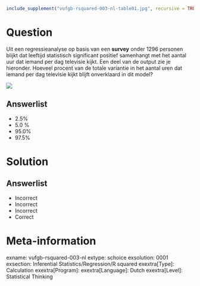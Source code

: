 ```{r, echo = FALSE, results = "hide"}
include_supplement("vufgb-rsquared-003-nl-table01.jpg", recursive = TRUE)
```

Question
========
  
Uit een regressieanalyse op basis van een **survey** onder 1296 personen blijkt dat leeftijd statistisch significant positief samenhangt met het aantal uur dat iemand per dag televisie kijkt. Een deel van de output zie je hieronder. Hoeveel procent van de totale variantie in het aantal uren dat iemand per dag televisie kijkt blijft onverklaard in dit model?

![](vufgb-rsquared-003-nl-table01.jpg)

  
Answerlist
----------
* 2.5% 
* 5.0 %
* 95.0%
* 97.5%


Solution
========

Answerlist
----------
* Incorrect
* Incorrect
* Incorrect
* Correct

Meta-information
================
exname: vufgb-rsquared-003-nl
extype: schoice
exsolution: 0001
exsection: Inferential Statistics/Regression/R squared
exextra[Type]: Calculation
exextra[Program]: 
exextra[Language]: Dutch
exextra[Level]: Statistical Thinking